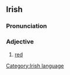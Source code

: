==Irish==
===Pronunciation===
{{IPA|[ˈd&#690;arəg]}}
===Adjective===
#[[red]]

[[Category:Irish language]]